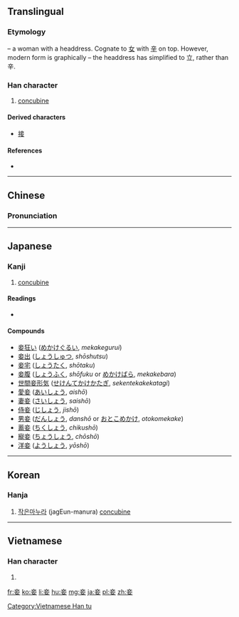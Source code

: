 ==Translingual==

===Etymology===
{{Han etyl}}
{{liushu|p}} – a woman with a headdress. Cognate to [[女]] with [[辛]] on top. However, modern form is graphically {{Han compound|立|女}} – the headdress has simplified to 立, rather than 辛.

===Han character===
{{Han char|rn=38|rad=女|as=05|sn=8|four=00404|canj=YTV|ids=⿱立女}}

# [[concubine]]

====Derived characters====
* [[接]]

====References====
* {{Han ref|kx=0257.390|dkj=06147|dj=0523.060|hdz=21040.080|uh=59BE|ud=22974|bh=A963|bd=43363}}

----

==Chinese==
{{zh-forms}}

===Pronunciation===
{{zh-pron
|m=qiè
|c=cip3
|h=pfs=chhiet
|mc=y
|oc=y
|ma=
|cat=n
}}

----

==Japanese==

===Kanji===
{{ja-kanji|grade=|rs=女05}}

# [[concubine]]

====Readings====
* {{ja-readings|on=[[しょう]] (shō)|kun=[[めかけ]] (mekake), [[わらわ]] (warawa)}}

====Compounds====
{{der-top|Compounds}}
* [[妾狂い]] ([[めかけぐるい]], ''mekakegurui'')
* [[妾出]] ([[しょうしゅつ]], ''shōshutsu'')
* [[妾宅]] ([[しょうたく]], ''shōtaku'')
* [[妾腹]] ([[しょうふく]], ''shōfuku'' or [[めかけばら]], ''mekakebara'')
* [[世間妾形気]] ([[せけんてかけかたぎ]], ''sekentekakekatagi'')
* [[愛妾]] ([[あいしょう]], ''aishō'')
* [[妻妾]] ([[さいしょう]], ''saishō'')
* [[侍妾]] ([[じしょう]], ''jishō'')
* [[男妾]] ([[だんしょう]], ''danshō'' or [[おとこめかけ]], ''otokomekake'')
* [[蓄妾]] ([[ちくしょう]], ''chikushō'')
* [[寵妾]] ([[ちょうしょう]], ''chōshō'')
* [[洋妾]] ([[ようしょう]], ''yōshō'')
{{der-bottom}}

----

==Korean==

===Hanja===
{{ko-hanja|hangeul=첩|rv=cheop|mr=ch'ŏp}}

# [[작은]][[마누라]] (jagEun-manura) [[concubine]]

----

==Vietnamese==

===Han character===
{{vi-readings|rs=女05| hanviet = [[thiếp]], [[thê]]}}

# {{defn|lang=vi|sort=女05}}

[[Category:Vietnamese Han tu]]

[[fr:妾]]
[[ko:妾]]
[[li:妾]]
[[hu:妾]]
[[mg:妾]]
[[ja:妾]]
[[pl:妾]]
[[zh:妾]]